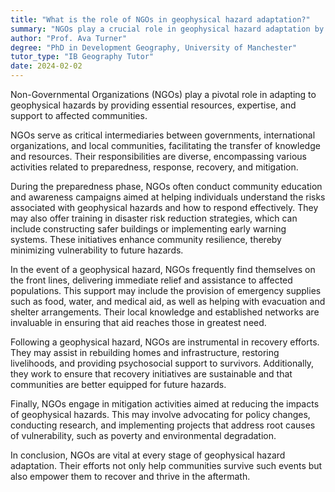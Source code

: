 ```yaml
---
title: "What is the role of NGOs in geophysical hazard adaptation?"
summary: "NGOs play a crucial role in geophysical hazard adaptation by providing resources, expertise, and support to affected communities."
author: "Prof. Ava Turner"
degree: "PhD in Development Geography, University of Manchester"
tutor_type: "IB Geography Tutor"
date: 2024-02-02
---
```


Non-Governmental Organizations (NGOs) play a pivotal role in adapting to geophysical hazards by providing essential resources, expertise, and support to affected communities.

NGOs serve as critical intermediaries between governments, international organizations, and local communities, facilitating the transfer of knowledge and resources. Their responsibilities are diverse, encompassing various activities related to preparedness, response, recovery, and mitigation.

During the preparedness phase, NGOs often conduct community education and awareness campaigns aimed at helping individuals understand the risks associated with geophysical hazards and how to respond effectively. They may also offer training in disaster risk reduction strategies, which can include constructing safer buildings or implementing early warning systems. These initiatives enhance community resilience, thereby minimizing vulnerability to future hazards.

In the event of a geophysical hazard, NGOs frequently find themselves on the front lines, delivering immediate relief and assistance to affected populations. This support may include the provision of emergency supplies such as food, water, and medical aid, as well as helping with evacuation and shelter arrangements. Their local knowledge and established networks are invaluable in ensuring that aid reaches those in greatest need.

Following a geophysical hazard, NGOs are instrumental in recovery efforts. They may assist in rebuilding homes and infrastructure, restoring livelihoods, and providing psychosocial support to survivors. Additionally, they work to ensure that recovery initiatives are sustainable and that communities are better equipped for future hazards.

Finally, NGOs engage in mitigation activities aimed at reducing the impacts of geophysical hazards. This may involve advocating for policy changes, conducting research, and implementing projects that address root causes of vulnerability, such as poverty and environmental degradation.

In conclusion, NGOs are vital at every stage of geophysical hazard adaptation. Their efforts not only help communities survive such events but also empower them to recover and thrive in the aftermath.
    